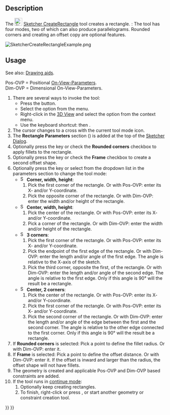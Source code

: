 <languages/>
<translate>

<!--T:7-->
{{Docnav
|[[Sketcher_CreateEllipseBy3Points|Ellipse From 3 Points]]
|[[Sketcher_CreateRectangle_Center|Centered Rectangle]]
|[[Sketcher_Workbench|Sketcher]]
|IconL=Sketcher_CreateEllipseBy3Points.svg
|IconR=Sketcher_CreateRectangle_Center.svg
|IconC=Workbench_Sketcher.svg
}}

<!--T:1-->
{{GuiCommand
|Name=Sketcher CreateRectangle
|MenuLocation=Sketch → Geometries → Rectangle
|Workbenches=[[Sketcher_Workbench|Sketcher]]
|Shortcut={{KEY|G}} {{KEY|R}}
|SeeAlso=[[Sketcher_CreatePolyline|Sketcher CreatePolyline]]
}}

==Description== <!--T:2-->

<!--T:3-->
The [[Image:Sketcher_CreateRectangle.svg|24px]] [[Sketcher_CreateRectangle|Sketcher CreateRectangle]] tool creates a rectangle. {{Version|1.0}}: The tool has four modes, two of which can also produce parallelograms. Rounded corners and creating an offset copy are optional features.

</translate>
[[Image:SketcherCreateRectangleExample.png‎]]
<translate>

==Usage== <!--T:4-->

<!--T:14-->
See also: [[Sketcher_Workbench#Drawing_aids|Drawing aids]].

<!--T:15-->
Pos-OVP = Positional [[Sketcher_Preferences#General|On-View-Parameters]]. {{Version|1.0}}<br>
Dim-OVP = Dimensional On-View-Parameters. {{Version|1.0}}

<!--T:5-->
# There are several ways to invoke the tool:
#* Press the {{Button|[[Image:Sketcher_CreateRectangle.svg|16px]] [[Sketcher_CreateRectangle|Rectangle]]}} button.
#* Select the {{MenuCommand|Sketch → Geometries → [[Image:Sketcher_CreateRectangle.svg|16px]] Rectangle}} option from the menu.
#* Right-click in the [[3D_View|3D View]] and select the {{MenuCommand|[[Image:Sketcher_CreateRectangle.svg|16px]] Rectangle}} option from the context menu.
#* Use the keyboard shortcut: {{KEY|G}} then {{KEY|R}}.
# The cursor changes to a cross with the current tool mode icon.
# The '''Rectangle Parameters''' section ({{Version|1.0}}) is added at the top of the [[Sketcher_Dialog|Sketcher Dialog]].
# Optionally press the {{KEY|U}} key or check the '''Rounded corners''' checkbox to apply fillets to the rectangle. {{Version|1.0}}
# Optionally press the {{KEY|J}} key or check the '''Frame''' checkbox to create a second offset shape. {{Version|1.0}}
# Optionally press the {{KEY|M}} key or select from the dropdown list in the parameters section to change the tool mode:
#* [[Image:Sketcher_CreateRectangle.svg|16px]] '''Corner, width, height''':
#*# Pick the first corner of the rectangle. Or with Pos-OVP: enter its X- and/or Y-coordinate.
#*# Pick the opposite corner of the rectangle. Or with Dim-OVP: enter the width and/or height of the rectangle.
#* [[Image:Sketcher_CreateRectangle_Center.svg|16px]] '''Center, width, height''': {{Version|1.0}}
#*# Pick the center of the rectangle. Or with Pos-OVP: enter its X- and/or Y-coordinate.
#*# Pick a corner of the rectangle. Or with Dim-OVP: enter the width and/or height of the rectangle.
#* [[Image:Sketcher_CreateRectangle3Points.svg|16px]] '''3 corners''': {{Version|1.0}}
#*# Pick the first corner of the rectangle. Or with Pos-OVP: enter its X- and/or Y-coordinate.
#*# Pick the endpoint of the first edge of the rectangle. Or with Dim-OVP: enter the length and/or angle of the first edge. The angle is relative to the X-axis of the sketch.
#*# Pick the third corner, opposite the first, of the rectangle. Or with Dim-OVP: enter the length and/or angle of the second edge. The angle is relative to the first edge. Only if this angle is 90° will the result be a rectangle.
#* [[Image:Sketcher_CreateRectangle3Points_Center.svg|16px]] '''Center, 2 corners''': {{Version|1.0}}
#*# Pick the center of the rectangle. Or with Pos-OVP: enter its X- and/or Y-coordinate.
#*# Pick the first corner of the rectangle. Or with Pos-OVP: enter its X- and/or Y-coordinate.
#*# Pick the second corner of the rectangle. Or with Dim-OVP: enter the length and/or angle of the edge between the first and the second corner. The angle is relative to the other edge connected to the first corner. Only if this angle is 90° will the result be a rectangle.
# If '''Rounded corners''' is selected: Pick a point to define the fillet radius. Or with Dim-OVP: enter it.
# If '''Frame''' is selected: Pick a point to define the offset distance. Or with Dim-OVP: enter it. If the offset is inward and larger than the radius, the offset shape will not have fillets.
# The geometry is created and applicable Pos-OVP and Dim-OVP based constraints are added.
# If the tool runs in [[Sketcher_Workbench#Continue_modes|continue mode]]:
## Optionally keep creating rectangles.
## To finish, right-click or press {{KEY|Esc}}, or start another geometry or constraint creation tool.


<!--T:8-->
{{Docnav
|[[Sketcher_CreateEllipseBy3Points|Ellipse From 3 Points]]
|[[Sketcher_CreateRectangle_Center|Centered Rectangle]]
|[[Sketcher_Workbench|Sketcher]]
|IconL=Sketcher_CreateEllipseBy3Points.svg
|IconR=Sketcher_CreateRectangle_Center.svg
|IconC=Workbench_Sketcher.svg
}}

</translate>
{{Sketcher_Tools_navi{{#translation:}}}}
{{Userdocnavi{{#translation:}}}}